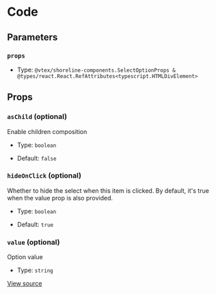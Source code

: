 # Code

## Parameters

### `props`

- Type: `@vtex/shoreline-components.SelectOptionProps & @types/react.React.RefAttributes<typescript.HTMLDivElement>`

## Props

### `asChild` (optional)

Enable children composition

- Type: `boolean`

- Default: `false`

### `hideOnClick` (optional)

Whether to hide the select when this item is clicked. By default, it's true when the value prop is also provided.

- Type: `boolean`

- Default: `true`

### `value` (optional)

Option value

- Type: `string`

[View source](https://github.com/vtex/shoreline/blob/4b310ee4d/packages/components/src/select/select-option.tsx#L8)
